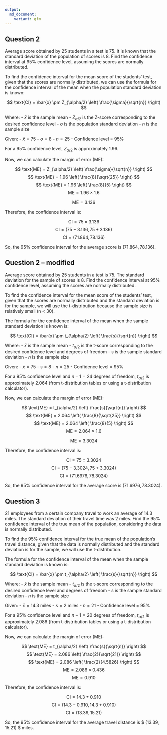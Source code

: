```yaml
---
output:
  md_document:
    variant: gfm
---
```


## Question 2

Average score obtained by 25 students in a test is 75. It is known that
the standard deviation of the population of scores is 8. Find the
confidence interval at 95% confidence level, assuming the scores are
normally distributed.

To find the confidence interval for the mean score of the students' test, given that the scores are normally distributed, we can use the formula for the confidence interval of the mean when the population standard deviation is known:

$$ \text{CI} = \bar{x} \pm Z_{\alpha/2} \left( \frac{\sigma}{\sqrt{n}} \right) $$

Where:
- $\bar{x}$ is the sample mean
- $Z_{\alpha/2}$ is the Z-score corresponding to the desired confidence level
- $\sigma$ is the population standard deviation
- $n$ is the sample size

Given:
- $\bar{x} = 75$
- $\sigma = 8$
- $n = 25$
- Confidence level = 95%

For a 95% confidence level, $Z_{\alpha/2}$ is approximately 1.96.

Now, we can calculate the margin of error (ME):

$$ \text{ME} = Z_{\alpha/2} \left( \frac{\sigma}{\sqrt{n}} \right) $$
$$ \text{ME} = 1.96 \left( \frac{8}{\sqrt{25}} \right) $$
$$ \text{ME} = 1.96 \left( \frac{8}{5} \right) $$
$$ \text{ME} = 1.96 \times 1.6 $$

$$ \text{ME} = 3.136 $$

Therefore, the confidence interval is:

$$ \text{CI} = 75 \pm 3.136 $$
$$ \text{CI} = (75 - 3.136, 75 + 3.136) $$
$$ \text{CI} = (71.864, 78.136) $$

So, the 95% confidence interval for the average score is $(71.864, 78.136)$.

## Question 2 – modified

Average score obtained by 25 students in a test is 75. The standard
deviation for the sample of scores is 8. Find the confidence interval at
95% confidence level, assuming the scores are normally distributed.

To find the confidence interval for the mean score of the students' test, given that the scores are normally distributed and the standard deviation is for the sample, we will use the t-distribution because the sample size is relatively small (n < 30).

The formula for the confidence interval of the mean when the sample standard deviation is known is:

$$ \text{CI} = \bar{x} \pm t_{\alpha/2} \left( \frac{s}{\sqrt{n}} \right) $$

Where:
- $\bar{x}$ is the sample mean
- $t_{\alpha/2}$ is the t-score corresponding to the desired confidence level and degrees of freedom
- $s$ is the sample standard deviation
- $n$ is the sample size

Given:
- $\bar{x} = 75$
- $s = 8$
- $n = 25$
- Confidence level = 95%

For a 95% confidence level and $n - 1 = 24$ degrees of freedom, $t_{\alpha/2}$ is approximately 2.064 (from t-distribution tables or using a t-distribution calculator).

Now, we can calculate the margin of error (ME):

$$ \text{ME} = t_{\alpha/2} \left( \frac{s}{\sqrt{n}} \right) $$
$$ \text{ME} = 2.064 \left( \frac{8}{\sqrt{25}} \right) $$
$$ \text{ME} = 2.064 \left( \frac{8}{5} \right) $$
$$ \text{ME} = 2.064 \times 1.6 $$

$$ \text{ME} = 3.3024 $$

Therefore, the confidence interval is:

$$ \text{CI} = 75 \pm 3.3024 $$
$$ \text{CI} = (75 - 3.3024, 75 + 3.3024) $$
$$ \text{CI} = (71.6976, 78.3024) $$

So, the 95% confidence interval for the average score is $(71.6976, 78.3024)$.

## Question 3

21 employees from a certain company travel to work an average of 14.3
miles. The standard deviation of their travel time was 2 miles. Find the
95% confidence interval of the true mean of the population, considering
the data is normally distributed.

To find the 95% confidence interval for the true mean of the population's travel distance, given that the data is normally distributed and the standard deviation is for the sample, we will use the t-distribution.

The formula for the confidence interval of the mean when the sample standard deviation is known is:

$$ \text{CI} = \bar{x} \pm t_{\alpha/2} \left( \frac{s}{\sqrt{n}} \right) $$

Where:
- $\bar{x}$ is the sample mean
- $t_{\alpha/2}$ is the t-score corresponding to the desired confidence level and degrees of freedom
- $s$ is the sample standard deviation
- $n$ is the sample size

Given:
- $\bar{x} = 14.3$ miles
- $s = 2$ miles
- $n = 21$
- Confidence level = 95%

For a 95% confidence level and $n - 1 = 20$ degrees of freedom, $t_{\alpha/2}$ is approximately 2.086 (from t-distribution tables or using a t-distribution calculator).

Now, we can calculate the margin of error (ME):

$$ \text{ME} = t_{\alpha/2} \left( \frac{s}{\sqrt{n}} \right) $$
$$ \text{ME} = 2.086 \left( \frac{2}{\sqrt{21}} \right) $$
$$ \text{ME} = 2.086 \left( \frac{2}{4.5826} \right) $$
$$ \text{ME} = 2.086 \times 0.436 $$
$$ \text{ME} = 0.910 $$

Therefore, the confidence interval is:

$$ \text{CI} = 14.3 \pm 0.910 $$
$$ \text{CI} = (14.3 - 0.910, 14.3 + 0.910) $$
$$ \text{CI} = (13.39, 15.21) $$

So, the 95% confidence interval for the average travel distance is $ (13.39, 15.21) $ miles.
